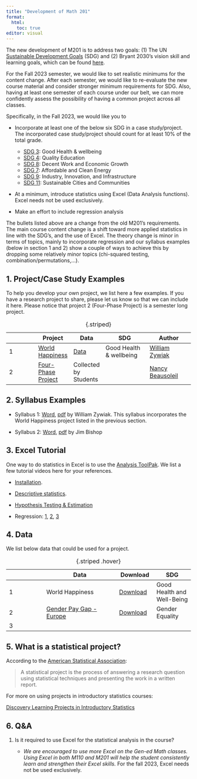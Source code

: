 ```yaml
---
title: "Development of Math 201"
format: 
  html:
    toc: true
editor: visual
---
```


The new development of M201 is to address two goals: (1) The UN [Sustainable Development Goals](https://www.globalgoals.org/goals/) (SDG)  and (2) Bryant 2030's vision skill and learning goals, which can be found [here](gen_ed.pdf).

<!--

We ask that you incorporate at least a project or a case study fulfilling the [Sustainable Development Goals](https://www.globalgoals.org/goals/) (SDG) requirement
to your M201's syllabus. We also ask that the projects/case studies should count for at least 10% of the total grades. The data used for the project/case study might be existing available datasets or might be collected by the students using surveys. The project/case study could be a semester long project or shorter.

Another aspect of the development is the computational software used for the course. To this end, we are encouraged to use Excel for the class. Thus, we ask that you use Excel as much as possible, if not 100%, for the statistical computations required software.

-->

For the Fall 2023 semester, we would like to set realistic minimums for the content change.  After each semester, we would like to re-evaluate the new course material and consider stronger minimum requirements for SDG.  Also, having at least one semester of each course under our belt, we can more confidently assess the possibility of having a common project across all classes.

Specifically, in the Fall 2023, we would like you to

- Incorporate at least one of the below six SDG in a case study/project.  The incorporated case study/project should count for at least 10% of the total grade. 
 
    - [SDG 3](https://www.globalgoals.org/goals/3-good-health-and-well-being/): Good Health & wellbeing	
    - [SDG 4](https://www.globalgoals.org/goals/4-quality-education/): Quality Education	
    - [SDG 8](https://www.globalgoals.org/goals/8-decent-work-and-economic-growth/): Decent Work and Economic Growth
    - [SDG 7](https://www.globalgoals.org/goals/7-affordable-and-clean-energy/): Affordable and Clean Energy	
    - [SDG 9](https://www.globalgoals.org/goals/9-industry-innovation-and-infrastructure/): Industry, Innovation, and Infrastructure	
    - [SDG 11](https://www.globalgoals.org/goals/11-sustainable-cities-and-communities/): Sustainable Cities and Communities

- At a minimum, introduce statistics using Excel (Data Analysis functions).  Excel needs not be used exclusively.

- Make an effort to include regression analysis

The bullets listed above are a change from the old M201's requirements.  The main course content change is a shift toward more applied statistics in line with the SDG’s, and the use of Excel.  The theory change is minor in terms of topics, mainly to incorporate regression and our syllabus examples (below in section 1 and 2) show a couple of ways to achieve this by dropping some relatively minor topics (chi-squared testing, combination/permutations,…).  



## 1. Project/Case Study Examples

To help you develop your own project, we list here a few examples. If you have a research project to share, please let us know so that we can include it here. Please notice that project 2 (Four-Phase Project) is a semester long project.

|     | Project | Data                 | SDG                             | Author |
|----------------|-----------------|----------------|-----------------------|-----------------------|
| 1   | [World Happiness](happiness_M201_handout.pdf)                | [Data](world-happiness-report-2021_main_vars.xls) | Good Health & wellbeing |[William Zywiak](https://www.bryant.edu/academics/faculty/zywiak-william)     |
| 2   | [Four-Phase Project](PROJECT%20with%204%20phases%20sp23.pdf) | Collected by Students                             || [Nancy Beausoleil](https://www.bryant.edu/academics/faculty/beausoleil-nancy) |

: {.striped}

## 2. Syllabus Examples

-   Syllabus 1: [Word](2023_Syllabus 201.DOC), [pdf](MATH201_D_Excel_syllabus_Fall_2023.pdf) by William Zywiak. This syllabus incorporates the World Happiness project listed in the previous section.

-   Syllabus 2: [Word](MATH201_D_Excel_syllabus_Fall_2023.docx), [pdf](2023_Syllabus 201_JB.pdf) by Jim Bishop

## 3. Excel Tutorial

One way to do statistics in Excel is to use the [Analysis ToolPak](https://support.microsoft.com/en-gb/office/use-the-analysis-toolpak-to-perform-complex-data-analysis-6c67ccf0-f4a9-487c-8dec-bdb5a2cefab6). We list a few tutorial videos here for your references.

-   [Installation](https://bryant.hosted.panopto.com/Panopto/Pages/Viewer.aspx?id=38955015-791d-4394-8f0c-b0500094adf2).

-   [Descriptive statistics](https://youtu.be/3F_V5alJubk).

-   [Hypothesis Testing & Estimation](https://www.youtube.com/playlist?list=PLD3fYc0bAjC-l2bN1Ekuhte7BO-LXKi9c)

-   Regression: [1](https://youtu.be/L_a8Z0BVjyM), [2](https://youtu.be/0lpfmFnlDHI), [3](https://youtu.be/9wX1a1J4WOI)

## 4. Data

We list below data that could be used for a project.

|     | Data                                                                                                            | Download                                              | SDG                  |
|---------------|-----------------------------|---------------|---------------|
| 1   | World Happiness                                                                                                 | [Download](world-happiness-report-2021_main_vars.xls) | Good Health and Well-Being |
| 2   | [Gender Pay Gap - Europe](https://www.kaggle.com/datasets/gianinamariapetrascu/gender-pay-gap-europe-2010-2021) | [Download](data/pay_gap_Europe.xlsx)                  | Gender Equality            |
| 3   |                                                                                                                 |                                                       |                            |

: {.striped .hover}

## 5. What is a statistical project?

According to the [American Statistical Association](https://www.amstat.org/asa/files/pdfs/EDU-statproject.pdf):

> A statistical project is the process of answering a research question using statistical techniques and presenting the work in a written report.

For more on using projects in introductory statistics courses:

[Discovery Learning Projects in Introductory Statistics](http://faculty.ung.edu/DJSpence/NSF/materials.html)

## 6. Q&A

1.  Is it required to use Excel for the statistical analysis in the course?

    -   *We are encouraged to use more Excel on the Gen-ed Math classes. Using Excel in both M110 and M201 will help the student consistently learn and strengthen their Excel skills.* For the fall 2023, Excel needs not be used exclusively.
